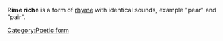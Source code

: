 {{unsourced}}
{{notability}}
{{copy to wiktionary}}
'''Rime riche''' is a form of [[rhyme]] with identical sounds, example "pear" and "pair".
[[Category:Poetic form]]
{{poetry-stub}}
<!-- Long comment to avoid being listed on short pages                                                                                                                                               -->